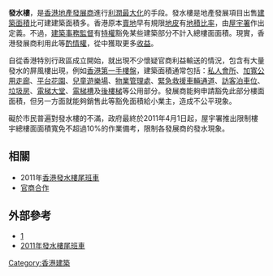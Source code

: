 {{original research|time=2010-10-16T00:23:51+00:00}}
{{primarysources|time=2010-10-16T00:23:51+00:00}}
'''發水樓'''，是[[香港|香港]][[地產發展商|地產發展商]]進行[[利潤最大化|利潤最大化]]的手段。發水樓是地產發展項目出售[[建築面積|建築面積]]比可建建築面積多。香港原本[[賣地|賣地]]早有規限[[地皮|地皮]]有[[地積比率|地積比率]]，由[[屋宇署|屋宇署]]作出定義。不過，[[梁展文|建築事務監督]]有[[特權|特權]]豁免某些建築部分不計入總樓面面積。現實，香港發展商利用此等[[酌情權|酌情權]]，從中獲取更多[[收益|收益]]。

自從香港特別行政區成立開始，就出現不少懷疑官商利益輸送的情況，包含有大量發水的屏風樓出現，例如[[樓盤|香港第一手樓盤]]，建築面積通常包括：[[私人會所|私人會所]]、[[加寬公用走廊|加寬公用走廊]]、[[平台花園|平台花園]]、[[兒童遊樂場|兒童遊樂場]]、[[物業管理處|物業管理處]]、[[緊急救援車輛通道|緊急救援車輛通道]]、[[訪客|訪客]][[泊車位|泊車位]]、[[垃圾房|垃圾房]]、[[電梯大堂|電梯大堂]]、[[電梯槽|電梯槽]]及[[後樓梯|後樓梯]]等公用部分。發展商能夠申請豁免此部分樓面面積，但另一方面就能夠銷售此等豁免面積給小業主，造成不公平現象。

礙於市民普遍對發水樓的不滿，政府最終於2011年4月1日起，屋宇署推出限制樓宇總樓面面積寬免不超過10%的作業備考，限制各發展商的發水現象。

==相關==
*2011年[[香港發水樓尾班車|香港發水樓尾班車]]
*[[官商合作|官商合作]]

==外部參考==
*[https://web.archive.org/web/20071113214949/http://www.liwahming.org.hk/article/article_20070411.htm] 
*[http://www.singpao.com/NewsArticle.aspx?NewsID=121911&Lang=tc 2011年發水樓尾班車]{{dead link|date=2018年3月 |bot=InternetArchiveBot |fix-attempted=yes }}

[[Category:香港建築|Category:香港建築]]